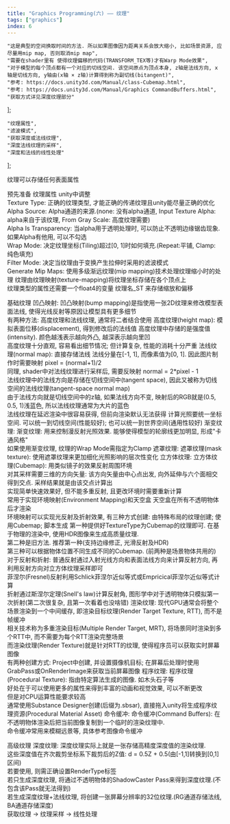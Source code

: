 ```yaml
---
title: "Graphics Programming(六) —— 纹理"
tags: ["graphics"]
index: 6
---
```


    "这是典型的空间换取时间的方法. 所以如果图像因为距离关系会放大缩小, 比如场景资源, 应尽量用mip map, 否则取消mip map",
    "需要在shader里有 使得纹理偏移的代码(TRANSFORM_TEX等)才有Warp Mode效果",
    "对于模型的每个顶点都有一个对应的切线空间. 该空间原点为顶点本身, z轴是法线方向, x轴是切线方向, y轴由(x轴 × z轴)计算得到称为副切线(bitangent)",
    "参考: https://docs.unity3d.com/Manual/class-Cubemap.html",
    "参考: https://docs.unity3d.com/Manual/Graphics CommandBuffers.html",
    "获取方式详见深度纹理部分"
];

    "纹理属性",
    "滤波模式",
    "获取深度或法线纹理",
    "深度法线纹理的采样",
    "深度和法线的线性处理"
];

<Aphorism>纹理可以存储任何表面属性</Aphorism>

预先准备
<Tab>
    <Expansion>纹理属性</Expansion>
    <Tab expan>
        <Model about="@1">unity中调整</Model>
        <br/>
        Texture Type: 正确的纹理类型, 才能正确的传递纹理且unity能尽量正确的优化
        <br/>
        Alpha Source: Alpha通道的来源.(none: 没有alpha通道, Input Texture Alpha: alpha来自于该纹理, From Gray Scale: 高度纹理需要)
        <br/>
        Alpha Is Transparency: 当alpha用于透明处理时, 可以防止不透明边缘锯齿现象. 如果Alpha有他用, 可以不勾选
        <br/>
        <Quote id="#2">Wrap Mode</Quote>: 决定纹理坐标(Tiling)超过[0, 1]时如何填充.(Repeat:平铺, Clamp: 纯色填充)
        <br/>
        <Model about="@2">Filter Mode</Model>: 决定当纹理由于变换产生拉伸时采用的滤波模式
        <br/>
        <Quote id="#1">Generate Mip Maps</Quote>: 使用多级渐远纹理(mip mapping)技术处理纹理缩小时的处理
    </Tab>
    纹理由纹理映射(texture-mapping)将纹理坐标存储在各个顶点上
    <br/>
    纹理类型的属性还需要一个float4的变量 纹理名_ST 来存储缩放和偏移
</Tab><p></p>

基础纹理
<Tab>
    <Expansion>凹凸映射</Expansion>:
    <Tab expan>
        凹凸映射(bump mapping)是指使用一张2D纹理来修改模型表面法线, 使得光线反射等原因让模型具有更多细节
        <br/>
        有两种方法: <Expansion>高度纹理和法线纹理</Expansion>, 通常将二者结合使用
        <Tab expan>
            高度纹理(height map): 模拟表面位移(displacement), 得到修改后的法线值
            <Tab>
                高度纹理中存储的是强度值(intensity). 颜色越浅表示越向外凸, 越深表示越向里凹
                <br/>
                高度纹理十分直观, 容易看出细节情况; 但计算复杂, 性能的消耗十分严重
            </Tab>
            法线纹理(normal map): 直接存储法线
            <Tab>
                法线分量在[-1, 1], 而像素值为[0, 1]. 因此图片制作时需要映射 pixel = (normal+1)/2
                <br/>
                同理, shader中对法线纹理进行采样后, 需要反映射 normal = 2*pixel - 1
                <br/>
                法线纹理中的法线方向是存储在<Quote id="#3">切线空间中(tangent space)</Quote>, 因此又被称为切线空间的法线纹理(tangent-space normal map)
                <br/>
                由于法线方向就是切线空间中的z轴, 如果法线方向不变, 映射后的RGB就是(0.5, 0.5, 1)浅蓝色, 所以法线纹理通常为大片的蓝色
                <br/>
                <Quote id="#6">法线纹理在延迟渲染中很容易获得, 但前向渲染默认无法获得</Quote>
            </Tab>
        </Tab>
        计算光照要统一坐标空间. 可以统一到切线空间(性能较好); 也可以统一到世界空间(通用性较好)
    </Tab>
    <Expansion>渐变纹理</Expansion>:
    <Tab expan>
        渐变纹理: 用来控制漫反射光照效果. 能够使得模型的轮廓线更加明显, 形成"卡通风格"
        <br/>
        如果使用渐变纹理, 纹理的Wrap Mode需指定为Clamp
    </Tab>
    <Expansion>遮罩纹理</Expansion>:
    <Tab expan>
        遮罩纹理(mask texture): 使用遮罩纹理来更加细化光照影响的层次性变化
    </Tab>
    <Expansion>立方体纹理</Expansion>:
    <Tab expan>
        立方体纹理(Cubemap): 用类似镜子的效果反射周围环境
        <br/>
        对其采样需要三维的方向矢量: 该方向矢量由中心点出发, 向外延伸与六个面相交得到交点. 采样结果就是由该交点计算出
        <br/>
        实现简单快速效果好, 但不能多重反射, 且更改环境时需要重新计算
        <br/>
        常用于实现环境映射(Environment Mapping)和天空盒
        <Tab>
            天空盒在所有不透明物体后才渲染
            <br/>
            环境映射可以实现光反射及折射效果, 有三种方式创建: <Expansion>由特殊布局的纹理创建; 使用Cubemap; 脚本生成</Expansion>
            <Tab expan>
                第一种提供好TextureType为Cubemap的纹理即可. 在基于物理的渲染中, <Quote id="#4">使用HDR图像来生成高质量纹理</Quote>.
                <br/>
                第二种是旧方法. 推荐第一种(支持边缘修正, 光滑反射及HDR)
                <br/>
                第三种可以根据物体位置不同生成不同的Cubemap. (前两种是场景物体共用的)
                <br/>
                对于反射和折射:
                <Tab>
                    普通反射通过入射光线方向和表面法线方向来计算反射方向, 再利用反射方向对立方体纹理采样即可
                    <br/>
                    菲涅尔(Fresnel)反射利用Schlick菲涅尔近似等式或Empricical菲涅尔近似等式计算
                    <br/>
                    折射通过斯涅尔定理(Snell's law)计算反射角, 图形学中对于透明物体只模拟第一次折射(第二次很复杂, 且第一次看着也没啥错)
                </Tab>
            </Tab>
        </Tab>
    </Tab>
    <Expansion>渲染纹理</Expansion>:
    <Tab expan>
        现代GPU通常会将整个场景渲染到一个中间缓存, 即渲染目标纹理(Render Target Texture, RTT), 而不是帧缓冲
        <br/>
        相关技术称为多重渲染目标(Multiple Render Target, MRT), 将场景同时渲染到多个RTT中, 而不需要为每个RTT渲染完整场景
        <br/>
        而渲染纹理(Render Texture)就是针对RTT的纹理, 使得程序员可以获取实时屏幕图像
        <br/>
        有两种创建方式: Project中创建, 并设置摄像机目标; 在屏幕后处理时使用GrabPass或OnRenderImage来获取当前屏幕图像
    </Tab>
    <Expansion>程序纹理</Expansion>:
    <Tab expan>
        程序纹理(Procedural Texture): 指由特定算法生成的图像. 如木头石子等
        <br/>
        好处在于可以使用更多的属性来得到丰富的动画和视觉效果, 可以不断更改
        <br/>
        但是对CPU运算性能要求较高
        <br/>
        通常使用Substance Designer创建(后缀为.sbsar), 直接拖入unity将生成程序纹理资源(Procedural Material Asset)
    </Tab>
    <Expansion>命令缓冲</Expansion>:
    <Tab expan>
        命令缓冲(Command Buffers): 在不透明物体渲染后把当前图像复制到一个临时的渲染纹理中.
        <br/>
        命令缓冲常用来模糊远景等, 具体参考<Quote id="#5">图像命令缓冲</Quote>
    </Tab>
</Tab><p></p>

高级纹理
<Tab>
    <Expansion>深度纹理</Expansion>:
    <Tab expan>
        深度纹理实际上就是一张存储高精度深度值的渲染纹理.
        <br/>
        这些深度值在齐次裁剪坐标系下裁剪后的Z值: d = 0.5Z + 0.5(由[-1,1]转换到[0,1]区间)
        <br/>
        若要使用, 则需正确设置RenderType标签
        <br/>
        若只生成深度纹理, 将通过不透明物体的ShadowCaster Pass来得到深度纹理.(不包含该Pass就无法得到)
        <br/>
        若生成深度纹理+法线纹理, 将创建一张屏幕分辨率的32位纹理.(RG通道存储法线, BA通道存储深度)
        <br/>
        <Model about="@3">获取纹理</Model> -> <Model about="@4">纹理采样</Model> -> <Model about="@5">线性处理</Model>
    </Tab>
</Tab>